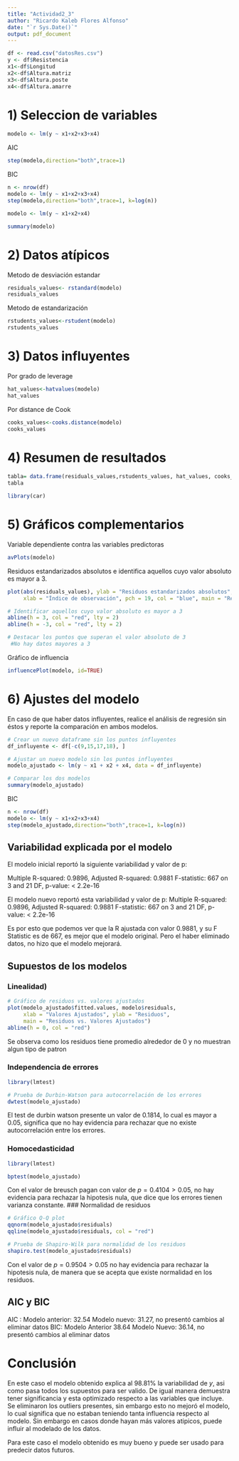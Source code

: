 ---
title: "Actividad2_3"
author: "Ricardo Kaleb Flores Alfonso"
date: "`r Sys.Date()`"
output: pdf_document
---


```{r}
df <- read.csv("datosRes.csv")
y <- df$Resistencia
x1<-df$Longitud
x2<-df$Altura.matriz
x3<-df$Altura.poste
x4<-df$Altura.amarre
```

# 1) Seleccion de variables

```{r}
modelo <- lm(y ~ x1+x2+x3+x4)
```



AIC
```{r}
step(modelo,direction="both",trace=1)
```

BIC
```{r}
n <- nrow(df)
modelo <- lm(y ~ x1+x2+x3+x4)
step(modelo,direction="both",trace=1, k=log(n))
```

```{r}
modelo <- lm(y ~ x1+x2+x4)
```


```{r}
summary(modelo)
```


# 2) Datos atípicos
Metodo de desviación estandar
```{r}
residuals_values<- rstandard(modelo)
residuals_values
```
Metodo de estandarización
```{r}
rstudents_values<-rstudent(modelo)
rstudents_values
```

# 3) Datos influyentes
Por grado de leverage
```{r}
hat_values<-hatvalues(modelo)
hat_values
```
Por distance de Cook
```{r}
cooks_values<-cooks.distance(modelo)
cooks_values
```
# 4) Resumen de resultados
```{r}
tabla= data.frame(residuals_values,rstudents_values, hat_values, cooks_values)
tabla
```
```{r}
library(car)
```

# 5) Gráficos complementarios
Variable dependiente contra las variables predictoras
```{r}
avPlots(modelo)
```

Residuos estandarizados absolutos e identifica aquellos cuyo valor absoluto es mayor a 3.
```{r}
plot(abs(residuals_values), ylab = "Residuos estandarizados absolutos", 
     xlab = "Índice de observación", pch = 19, col = "blue", main = "Residuos estandarizados")

# Identificar aquellos cuyo valor absoluto es mayor a 3
abline(h = 3, col = "red", lty = 2)
abline(h = -3, col = "red", lty = 2)

# Destacar los puntos que superan el valor absoluto de 3
 #No hay datos mayores a 3
```


Gráfico de influencia
```{r}
influencePlot(modelo, id=TRUE)
```

# 6) Ajustes del modelo
En caso de que haber datos influyentes, realice el análisis de regresión sin éstos y reporte la comparación en ambos modelos.
```{r}
# Crear un nuevo dataframe sin los puntos influyentes
df_influyente <- df[-c(9,15,17,18), ]

# Ajustar un nuevo modelo sin los puntos influyentes
modelo_ajustado <- lm(y ~ x1 + x2 + x4, data = df_influyente)

# Comparar los dos modelos
summary(modelo_ajustado)
```

BIC
```{r}
n <- nrow(df)
modelo <- lm(y ~ x1+x2+x3+x4)
step(modelo_ajustado,direction="both",trace=1, k=log(n))
```

## Variabilidad explicada por el modelo
El modelo inicial reportó la siguiente variabilidad y valor de p:

Multiple R-squared:  0.9896,	Adjusted R-squared:  0.9881 
F-statistic:   667 on 3 and 21 DF,  p-value: < 2.2e-16

El modelo nuevo reportó esta variabilidad y valor de p:
Multiple R-squared:  0.9896,	Adjusted R-squared:  0.9881 
F-statistic:   667 on 3 and 21 DF,  p-value: < 2.2e-16

Es por esto que podemos ver que la R ajustada con valor 0.9881, y su F Statistic es de 667, es mejor que el modelo original. Pero el haber eliminado datos, no hizo que el modelo mejorará. 

## Supuestos de los modelos
### Linealidad)

```{r}
# Gráfico de residuos vs. valores ajustados
plot(modelo_ajustado$fitted.values, modelo$residuals, 
     xlab = "Valores Ajustados", ylab = "Residuos", 
     main = "Residuos vs. Valores Ajustados")
abline(h = 0, col = "red")
```
Se observa como los residuos tiene promedio alrededor de 0 y no muestran algun tipo de patron

### Independencia de errores
```{r}

library(lmtest)

# Prueba de Durbin-Watson para autocorrelación de los errores
dwtest(modelo_ajustado)
```
El test de durbin watson presente un valor de 0.1814, lo cual es mayor a 0.05, significa que no hay evidencia para rechazar que no existe autocorrelación entre los errores.

### Homocedasticidad
```{r}
library(lmtest)

bptest(modelo_ajustado)
```
Con el valor de breusch pagan con valor de $p=0.4104>0.05$, no hay evidencia para rechazar la hipotesis nula, que dice que los errores tienen varianza constante.
### Normalidad de residuos
```{r}
# Gráfico Q-Q plot
qqnorm(modelo_ajustado$residuals)
qqline(modelo_ajustado$residuals, col = "red")

# Prueba de Shapiro-Wilk para normalidad de los residuos
shapiro.test(modelo_ajustado$residuals)
```
Con el valor de $p=0.9504>0.05$ no hay evidencia para rechazar la hipotesis nula, de manera que se acepta que existe normalidad en los residuos.



## AIC y BIC

AIC : 
Modelo anterior: 32.54
Modelo nuevo: 31.27, no presentó cambios al eliminar datos
BIC: 
Modelo Anterior 38.64
Modelo Nuevo: 36.14, no presentó cambios al eliminar datos

# Conclusión
En este caso el modelo obtenido explica al 98.81% la variabilidad de $y$, asi como pasa todos los supuestos para ser valido. De igual manera demuestra tener significancia y esta optimizado respecto a las variables que incluye. Se eliminaron los outliers presentes, sin embargo esto no mejoró el modelo, lo cual significa que no estaban teniendo tanta influencia respecto al modelo. Sin embargo en casos donde hayan más valores atipicos, puede influir al modelado de los datos.

Para este caso el modelo obtenido es muy bueno y puede ser usado para predecir datos futuros.
